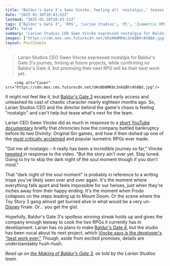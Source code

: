 ```yaml
---
title: "Baldur's Gate 3's Swen Vincke, feeling all 'nostalgic,' teases the 'the story ain't over' for Larian Studios' 'incredible journey'"
date: "2025-01-10T10:43:52Z"
lastmod: "2025-01-10T10:43:52Z"
tags: ["Baldur's Gate 3", 'RPG', 'Larian Studios', 'PC', 'Isometric RPG']
draft: false
summary: "Larian Studios CEO Swen Vincke expressed nostalgia for Baldur's Gate 3's journey, hinting at future projects, while confirming no Baldur's Gate 4, but promising their next RPG will be their best work yet."
images: ["https://cdn.mos.cms.futurecdn.net/UHsNbNMK8c3nkQBhrAh8Bd.jpg"]
layout: PostSimple
---
```

> Larian Studios CEO Swen Vincke expressed nostalgia for Baldur's Gate 3's journey, hinting at future projects, while confirming no Baldur's Gate 4, but promising their next RPG will be their best work yet.


        <img alt="Cover" src="https://cdn.mos.cms.futurecdn.net/UHsNbNMK8c3nkQBhrAh8Bd.jpg"/>
        
It might not feel like it, but [Baldur's Gate 3](https://www.gamesradar.com/baldurs-gate-3-guide/) escaped early access and unleashed its cast of chaotic character nearly eighteen months ago. So, Larian Studios CEO and the director behind the game's chaos is feeling "nostalgic" and can't help but tease what's next for the team.

Larian CEO Swen Vincke did as much in response to a [short YouTube documentary](https://www.youtube.com/watch?v=QjRzwdKlB3s&t=715s) briefly that chronicles how the company battled bankruptcy before its two Divinity: Original Sin games, and how it then dished up one of the [most critically acclaimed](https://www.gamesradar.com/baldurs-gate-3-passes-elden-ring-and-breath-of-the-wild-to-become-first-game-to-win-all-five-major-goty-awards/) and popular isometric RPGs ever made. 

"Got me all nostalgic - it really has been a incredible journey so far," Vincke [tweeted ](https://x.com/LarAtLarian/status/1877608305452892504)in response to the video. "But the story ain't over yet. Stay tuned. Going to try to skip the dark night of the soul moment though if you don't mind."

That "dark night of the soul moment" is probably in reference to a writing trope you've likely seen over and over again. It's the moment where everything falls apart and feels impossible for our heroes, just when they're inches away from their happy ending. It's the moment when Frodo collapses on the steps leading up to Mount Doom. Or the scene where the Toy Story 3 gang almost get burned alive in what would be a very un-[Disney](https://www.gamesradar.com/tag/disney/) finale. Or... you get the gist.

Hopefully, Baldur's Gate 3's spotless winning streak holds up and gives the company enough leeway to cook the two RPGs it currently has in development. Larian has no plans to make [Baldur's Gate 4](https://www.gamesradar.com/larian-is-done-with-baldurs-gate-3-and-dandd-and-wont-make-baldurs-gate-4-well-forever-be-proud-of-it-but-were-not-going-to-continue-in-it/), but the studio has been vocal about its next project, which [Vincke says is the developer's "best work ever."](https://www.gamesradar.com/even-though-its-not-baldurs-gate-4-larians-next-rpg-will-be-our-best-work-ever-says-excited-baldurs-gate-3-director/) Though, aside from excited promises, details are understandably hush-hush.

*Read up on *[<em>the Making of Baldur’s Gate 3</em>](https://www.gamesradar.com/games/rpg/the-making-of-baldurs-gate-3-we-really-wanted-to-make-it-so-that-even-if-you-dont-know-d-and-d-or-baldurs-gate-you-would-still-have-exciting-choices-as-a-player/)*, as told by the Larian Studios team.* 
        